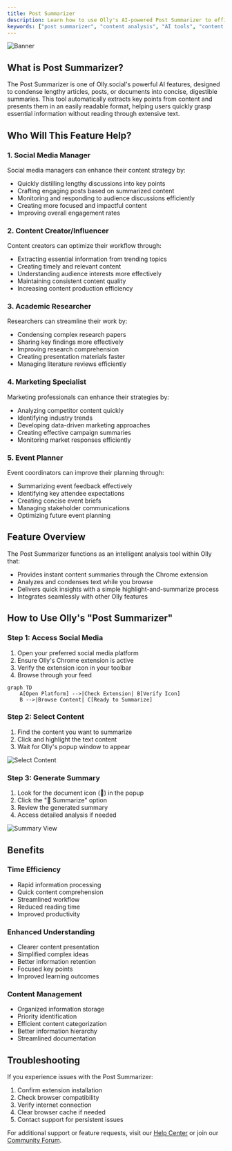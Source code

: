 ```yaml
---
title: Post Summarizer
description: Learn how to use Olly's AI-powered Post Summarizer to efficiently condense and analyze content for better understanding and engagement.
keywords: ["post summarizer", "content analysis", "AI tools", "content management", "summary generator"]
---
```


![Banner](/images/banner.png "Olly Post Summarizer")

## What is Post Summarizer?

The Post Summarizer is one of Olly.social's powerful AI features, designed to condense lengthy articles, posts, or documents into concise, digestible summaries. This tool automatically extracts key points from content and presents them in an easily readable format, helping users quickly grasp essential information without reading through extensive text.

<CardGrid>
  <Card
    subtitle="Get Started"
    title="Quick Setup"
    description="Learn how to set up and start using the Post Summarizer in minutes."
    href="/docs/features/post-summarizer/setup"
  />
  <Card
    subtitle="Tutorial"
    title="Usage Guide"
    description="Step-by-step instructions for creating effective content summaries."
    href="/docs/features/post-summarizer/guide"
  />
  <Card
    subtitle="Support"
    title="Help Center"
    description="Get assistance and troubleshooting tips for the Post Summarizer."
    href="/docs/introduction"
  />
</CardGrid>

## Who Will This Feature Help?

### 1. Social Media Manager
Social media managers can enhance their content strategy by:
- Quickly distilling lengthy discussions into key points
- Crafting engaging posts based on summarized content
- Monitoring and responding to audience discussions efficiently
- Creating more focused and impactful content
- Improving overall engagement rates

### 2. Content Creator/Influencer
Content creators can optimize their workflow through:
- Extracting essential information from trending topics
- Creating timely and relevant content
- Understanding audience interests more effectively
- Maintaining consistent content quality
- Increasing content production efficiency

### 3. Academic Researcher
Researchers can streamline their work by:
- Condensing complex research papers
- Sharing key findings more effectively
- Improving research comprehension
- Creating presentation materials faster
- Managing literature reviews efficiently

### 4. Marketing Specialist
Marketing professionals can enhance their strategies by:
- Analyzing competitor content quickly
- Identifying industry trends
- Developing data-driven marketing approaches
- Creating effective campaign summaries
- Monitoring market responses efficiently

### 5. Event Planner
Event coordinators can improve their planning through:
- Summarizing event feedback effectively
- Identifying key attendee expectations
- Creating concise event briefs
- Managing stakeholder communications
- Optimizing future event planning

## Feature Overview
The Post Summarizer functions as an intelligent analysis tool within Olly that:
* Provides instant content summaries through the Chrome extension
* Analyzes and condenses text while you browse
* Delivers quick insights with a simple highlight-and-summarize process
* Integrates seamlessly with other Olly features

## How to Use Olly's "Post Summarizer"

### Step 1: Access Social Media
1. Open your preferred social media platform
2. Ensure Olly's Chrome extension is active
3. Verify the extension icon in your toolbar
4. Browse through your feed

```mermaid
graph TD
    A[Open Platform] -->|Check Extension| B[Verify Icon]
    B -->|Browse Content| C[Ready to Summarize]
```

### Step 2: Select Content
1. Find the content you want to summarize
2. Click and highlight the text content
3. Wait for Olly's popup window to appear

![Select Content](/images/features/post-summarizer/select-caption.png)

### Step 3: Generate Summary
1. Look for the document icon (📝) in the popup
2. Click the "📝 Summarize" option
3. Review the generated summary
4. Access detailed analysis if needed

![Summary View](/images/features/post-summarizer/Summarize.png)

## Benefits

### Time Efficiency
- Rapid information processing
- Quick content comprehension
- Streamlined workflow
- Reduced reading time
- Improved productivity

### Enhanced Understanding
- Clearer content presentation
- Simplified complex ideas
- Better information retention
- Focused key points
- Improved learning outcomes

### Content Management
- Organized information storage
- Priority identification
- Efficient content categorization
- Better information hierarchy
- Streamlined documentation

## Troubleshooting

If you experience issues with the Post Summarizer:

1. Confirm extension installation
2. Check browser compatibility
3. Verify internet connection
4. Clear browser cache if needed
5. Contact support for persistent issues

For additional support or feature requests, visit our [Help Center](/docs/introduction) or join our [Community Forum](https://discord.gg/YWf8mThnYB).  
